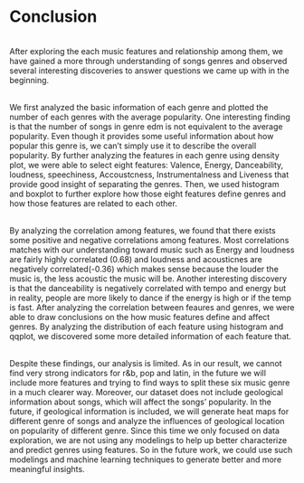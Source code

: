 # Conclusion

<br>
After exploring the each music features and relationship among them, we have gained a more through understanding of songs genres and observed several interesting discoveries to answer questions we came up with in the beginning.<br>
<br>

We first analyzed the basic information of each genre and plotted the number of each genres with the average popularity. One interesting finding is that the number of songs in genre edm is not equivalent to the average popularity. Even though it provides some useful information about how popular this genre is, we can't simply use it to describe the overall popularity. By further analyzing the features in each genre using density plot, we were able to select eight features: Valence, Energy, Danceability, loudness, speechiness, Accoustcness, Instrumentalness and Liveness that provide good insight of separating the genres. Then, we used histogram and boxplot to further explore how those eight features define genres and how those features are related to each other.<br>
<br>

By analyzing the correlation among features, we found that there exists some positive and negative correlations among features. Most correlations matches with our understanding toward music such as Energy and loudness are fairly highly correlated (0.68) and loudness and acousticnes are negatively correlated(-0.36) which makes sense because the louder the music is, the less acoustic the music will be. Another interesting discovery is that the danceability is negatively correlated with tempo and energy but in reality, people are more likely to dance if the energy is high or if the temp is fast. After analyzing the correlation between feaures and genres, we were able to draw conclusions on the how music features define and affect genres. By analyzing the distribution of each feature using histogram and qqplot, we discovered some more detailed information of each feature that.<br>
<br>

Despite these findings, our analysis is limited. As in our result, we cannot find very strong indicators for r&b, pop and latin, in the future we will include more features and trying to find ways to split these six music genre in a much clearer way. Moreover, our dataset does not include geological information about songs, which will affect the songs' popularity. In the future, if geological information is included, we will generate heat maps for different genre of songs and analyze the influences of geological location on popularity of different genre. Since this time we only focused on data exploration, we are not using any modelings to help up better characterize and predict genres using features. So in the future work, we could use such modelings and machine learning techniques to generate better and more meaningful insights.
